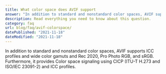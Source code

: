 ```yaml
---
title: What color space does AVIF support
answer: "In addition to standard and nonstandard color spaces, AVIF supports ICC profiles and wide color gamuts and Rec 2020, Pro Photo RGB, and sRGB. Furthermore, it provides Color space signaling using CICP (ITU-T H.273 and ISO/IEC 23091-2) and ICC profiles."
description: Read everything you need to know about this question.
category: faq
url: blog/faq/avif-colorspace/
datePublished: "2021-11-18"
dateModified: "2021-11-18"
---
```


In addition to standard and nonstandard color spaces, AVIF supports ICC profiles and wide color gamuts and Rec 2020, Pro Photo RGB, and sRGB. Furthermore, it provides Color space signaling using CICP (ITU-T H.273 and ISO/IEC 23091-2) and ICC profiles.
